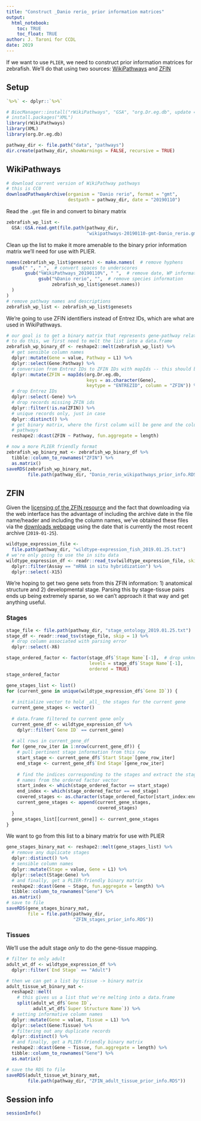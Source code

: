 ```yaml
---
title: "Construct _Danio rerio_ prior information matrices"
output: 
  html_notebook:
    toc: TRUE
    toc_float: TRUE
author: J. Taroni for CCDL
date: 2019
---
```


If we want to use `PLIER`, we need to construct prior information matrices
for zebrafish.
We'll do that using two sources: 
[WikiPathways](https://www.wikipathways.org/index.php/WikiPathways) and 
[ZFIN](https://zfin.org/)

## Setup

```r
`%>%` <- dplyr::`%>%`
```

```r
# BiocManager::install("rWikiPathways", "GSA", "org.Dr.eg.db", update = FALSE)
# install.packages("XML")
library(rWikiPathways)
library(XML)
library(org.Dr.eg.db)
```

```r
pathway_dir <- file.path("data", "pathways")
dir.create(pathway_dir, showWarnings = FALSE, recursive = TRUE)
```

## WikiPathways

```r
# download current version of WikiPathway pathways
# this is CC0
downloadPathwayArchive(organism = "Danio rerio", format = "gmt",
                       destpath = pathway_dir, date = "20190110")
```

Read the `.gmt` file in and convert to binary matrix

```r
zebrafish_wp_list <- 
  GSA::GSA.read.gmt(file.path(pathway_dir, 
                              "wikipathways-20190110-gmt-Danio_rerio.gmt"))
```

Clean up the list to make it more amenable to the binary prior information
matrix we'll need for use with PLIER.

```r
names(zebrafish_wp_list$genesets) <- make.names(  # remove hyphens
  gsub(" ", "_",  # convert spaces to underscores
       gsub("%WikiPathways_20190110%", " ",  # remove date, WP information 
            gsub("%Danio rerio", "",  # remove species information
                 zebrafish_wp_list$geneset.names))
  )
)
# remove pathway names and descriptions
zebrafish_wp_list <- zebrafish_wp_list$genesets
```

We're going to use ZFIN identifiers instead of Entrez IDs, which are what are
used in WikiPathways.

```r
# our goal is to get a binary matrix that represents gene-pathway relationships
# to do this, we first need to melt the list into a data.frame
zebrafish_wp_binary_df <- reshape2::melt(zebrafish_wp_list) %>%
  # get sensible column names
  dplyr::mutate(Gene = value, Pathway = L1) %>%
  dplyr::select(Gene:Pathway) %>%
  # conversion from Entrez IDs to ZFIN IDs with mapIds -- this should be 1:1
  dplyr::mutate(ZFIN = mapIds(org.Dr.eg.db, 
                              keys = as.character(Gene), 
                              keytype = "ENTREZID", column = "ZFIN")) %>%
  # drop Entrez IDs
  dplyr::select(-Gene) %>%
  # drop records missing ZFIN ids
  dplyr::filter(!is.na(ZFIN)) %>%
  # unique records only, just in case
  dplyr::distinct() %>%
  # get binary matrix, where the first column will be gene and the columns are
  # pathways
  reshape2::dcast(ZFIN ~ Pathway, fun.aggregate = length)
```

```r
# now a more PLIER friendly format
zebrafish_wp_binary_mat <- zebrafish_wp_binary_df %>%
  tibble::column_to_rownames("ZFIN") %>%
  as.matrix()
saveRDS(zebrafish_wp_binary_mat, 
        file.path(pathway_dir, "Danio_rerio_wikipathways_prior_info.RDS"))
```

## ZFIN

Given the [licensing of the ZFIN resource](https://zfin.org/warranty.html) and 
the fact that downloading via the web interface has the advantage of including 
the archive date in the file name/header and including the column names, we've 
obtained these files via the 
[downloads webpage](https://zfin.org/downloads/archive/2019.01.25) using the
date that is currently the most recent archive (`2019-01-25`).


```r
wildtype_expression_file <- 
  file.path(pathway_dir, "wildtype-expression_fish_2019.01.25.txt")
# we're only going to use the in situ data
wildtype_expression_df <- readr::read_tsv(wildtype_expression_file, skip = 1) %>%
  dplyr::filter(Assay == "mRNA in situ hybridization") %>%
  dplyr::select(-X15)
```

We're hoping to get two gene sets from this ZFIN information: 1) anatomical
structure and 2) developmental stage.
Parsing this by stage-tissue pairs ends up being extremely sparse, so we can't
approach it that way and get anything useful.

### Stages

```r
stage_file <- file.path(pathway_dir, "stage_ontology_2019.01.25.txt")
stage_df <- readr::read_tsv(stage_file, skip = 1) %>%
  # drop column associated with parsing error
  dplyr::select(-X6)
```

```r
stage_ordered_factor <- factor(stage_df$`Stage Name`[-1],  # drop unknown
                               levels = stage_df$`Stage Name`[-1],
                               ordered = TRUE)
stage_ordered_factor
```
```r
gene_stages_list <- list()
for (current_gene in unique(wildtype_expression_df$`Gene ID`)) {
  
  # initialize vector to hold _all_ the stages for the current gene
  current_gene_stages <- vector()
  
  # data.frame filtered to current gene only
  current_gene_df <- wildtype_expression_df %>%
    dplyr::filter(`Gene ID` == current_gene)
  
  # all rows in current_gene_df
  for (gene_row_iter in 1:nrow(current_gene_df)) {
    # pull pertinent stage information from this row
    start_stage <- current_gene_df$`Start Stage`[gene_row_iter]
    end_stage <- current_gene_df$`End Stage`[gene_row_iter]
    
    # find the indices corresponding to the stages and extract the stage
    # names from the ordered factor vector
    start_index <- which(stage_ordered_factor == start_stage)
    end_index <- which(stage_ordered_factor == end_stage)
    covered_stages <- as.character(stage_ordered_factor[start_index:end_index])
    current_gene_stages <- append(current_gene_stages,
                                  covered_stages)
  }
  gene_stages_list[[current_gene]] <- current_gene_stages
}
```

We want to go from this list to a binary matrix for use with PLIER

```r
gene_stages_binary_mat <- reshape2::melt(gene_stages_list) %>%
  # remove any duplicate stages
  dplyr::distinct() %>%
  # sensible column names
  dplyr::mutate(Stage = value, Gene = L1) %>%
  dplyr::select(Stage:Gene) %>%
  # and finally, get a PLIER-friendly binary matrix
  reshape2::dcast(Gene ~ Stage, fun.aggregate = length) %>%
  tibble::column_to_rownames("Gene") %>%
  as.matrix()
# save to file
saveRDS(gene_stages_binary_mat,
        file = file.path(pathway_dir, 
                         "ZFIN_stages_prior_info.RDS"))
```

### Tissues

We'll use the adult stage _only_ to do the gene-tissue mapping.

```r
# filter to only adult
adult_wt_df <- wildtype_expression_df %>%
  dplyr::filter(`End Stage` == "Adult")

# then we can get a list by tissue -> binary matrix
adult_tissue_wt_binary_mat <- 
  reshape2::melt(
    # this gives us a list that we're melting into a data.frame
    split(adult_wt_df$`Gene ID`,
          adult_wt_df$`Super Structure Name`)) %>%
  # setting informative column names
  dplyr::mutate(Gene = value, Tissue = L1) %>%
  dplyr::select(Gene:Tissue) %>%
  # filtering out any duplicate records
  dplyr::distinct() %>%
  # and finally, get a PLIER-friendly binary matrix
  reshape2::dcast(Gene ~ Tissue, fun.aggregate = length) %>%
  tibble::column_to_rownames("Gene") %>%
  as.matrix()

# save the RDS to file
saveRDS(adult_tissue_wt_binary_mat, 
        file.path(pathway_dir, "ZFIN_adult_tissue_prior_info.RDS"))
```

## Session info

```r
sessionInfo()
```

